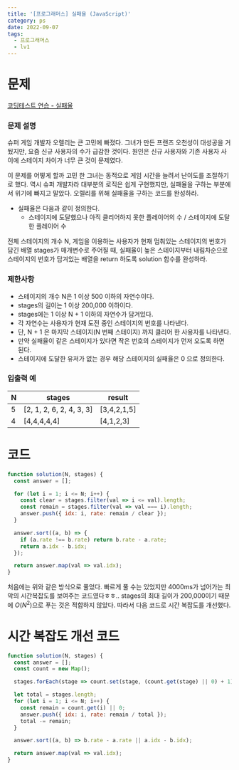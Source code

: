 ```yaml
---
title: '[프로그래머스] 실패율 (JavaScript)'
category: ps
date: 2022-09-07
tags:
  - 프로그래머스
  - lv1
---
```


# 문제

[코딩테스트 연습 - 실패율](https://school.programmers.co.kr/learn/courses/30/lessons/42889)

### 문제 설명

슈퍼 게임 개발자 오렐리는 큰 고민에 빠졌다. 그녀가 만든 프랜즈 오천성이 대성공을 거뒀지만, 요즘 신규 사용자의 수가 급감한 것이다. 원인은 신규 사용자와 기존 사용자 사이에 스테이지 차이가 너무 큰 것이 문제였다.

이 문제를 어떻게 할까 고민 한 그녀는 동적으로 게임 시간을 늘려서 난이도를 조절하기로 했다. 역시 슈퍼 개발자라 대부분의 로직은 쉽게 구현했지만, 실패율을 구하는 부분에서 위기에 빠지고 말았다. 오렐리를 위해 실패율을 구하는 코드를 완성하라.

- 실패율은 다음과 같이 정의한다.
  - 스테이지에 도달했으나 아직 클리어하지 못한 플레이어의 수 / 스테이지에 도달한 플레이어 수

전체 스테이지의 개수 N, 게임을 이용하는 사용자가 현재 멈춰있는 스테이지의 번호가 담긴 배열 stages가 매개변수로 주어질 때, 실패율이 높은 스테이지부터 내림차순으로 스테이지의 번호가 담겨있는 배열을 return 하도록 solution 함수를 완성하라.

### 제한사항

- 스테이지의 개수 N은 1 이상 500 이하의 자연수이다.
- stages의 길이는 1 이상 200,000 이하이다.
- stages에는 1 이상 N + 1 이하의 자연수가 담겨있다.
- 각 자연수는 사용자가 현재 도전 중인 스테이지의 번호를 나타낸다.
- 단, N + 1 은 마지막 스테이지(N 번째 스테이지) 까지 클리어 한 사용자를 나타낸다.
- 만약 실패율이 같은 스테이지가 있다면 작은 번호의 스테이지가 먼저 오도록 하면 된다.
- 스테이지에 도달한 유저가 없는 경우 해당 스테이지의 실패율은 0 으로 정의한다.

### 입출력 예

| N   | stages                   | result      |
| --- | ------------------------ | ----------- |
| 5   | [2, 1, 2, 6, 2, 4, 3, 3] | [3,4,2,1,5] |
| 4   | [4,4,4,4,4]              | [4,1,2,3]   |

# 코드

```js
function solution(N, stages) {
  const answer = [];

  for (let i = 1; i <= N; i++) {
    const clear = stages.filter(val => i <= val).length;
    const remain = stages.filter(val => val === i).length;
    answer.push({ idx: i, rate: remain / clear });
  }

  answer.sort((a, b) => {
    if (a.rate !== b.rate) return b.rate - a.rate;
    return a.idx - b.idx;
  });

  return answer.map(val => val.idx);
}
```

처음에는 위와 같은 방식으로 풀었다. 빠르게 풀 수는 있었지만 4000ms가 넘어가는 최악의 시간복잡도를 보여주는 코드였다ㅎㅎ.. stages의 최대 길이가 200,000이기 때문에 $O(N^2)$으로 푸는 것은 적합하지 않았다. 따라서 다음 코드로 시간 복잡도를 개선했다.

# 시간 복잡도 개선 코드

```js
function solution(N, stages) {
  const answer = [];
  const count = new Map();

  stages.forEach(stage => count.set(stage, (count.get(stage) || 0) + 1));

  let total = stages.length;
  for (let i = 1; i <= N; i++) {
    const remain = count.get(i) || 0;
    answer.push({ idx: i, rate: remain / total });
    total -= remain;
  }

  answer.sort((a, b) => b.rate - a.rate || a.idx - b.idx);

  return answer.map(val => val.idx);
}
```
